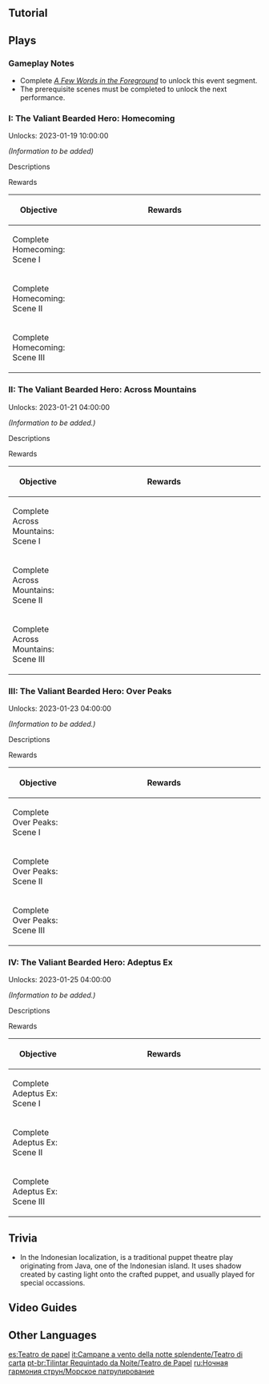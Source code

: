 {{EventTabs
|subpage1 = Radiant Sparks
|subpage2 = Paper Theater
|subpage3 = Vigilance at Sea
|subpage4 = Behind the Scenes
|subpage5 = Fortuitous Invitation
}}
{{Description|A man's melancholic yearning, adepti and demons, and a heartfelt romance played out with paper.}}

==Tutorial==
{{Tutorial
|image1  = Tutorial Paper Theater 1.png
|text1   = After the performance begins, the actor named "Huanguang" will move at a fixed speed across the stage, and will change directions upon making contact with the paper theater's edge or any obstacles.
|image2  = Tutorial Paper Theater 2.png
|text2   = Traps will appear to impede the journey of "Huanguang." Touching them will cause the performance to fail. Move the stage sections to change his path and avoid traps such that he can reach his destination.
|image3  = Tutorial Paper Theater 3.png
|text3   = "Huanguang" can leap from an upper level of the stage to a lower level via gaps, but if he falls through a gap on the lower level of the stage, he will fall off the stage, which will result in a performance failure.
|image4  = Tutorial Paper Theater 4.png
|text4   = "Huanguang" has the protection of the adeptus and can ride on the wind. When he reaches a place where the wind rises, he can ride its flow and reach the stage's upper level.
|image5  = Tutorial Paper Theater 5.png
|text5   = Certain gaps on the stage come equipped with extra boards. Use the mechanisms on the floor to control whether a gap is open or closed. "Huanguang" can switch the state of stage gaps once for each time he steps on such devices.
|image6  = Tutorial Paper Theater 6.png
|text6   = To open the locked door, you must first obtain the key to it.
|image7  = Tutorial Paper Theater 7.png
|text7   = Some locked stage sections can be unlocked using keys.
}}

==Plays==
===Gameplay Notes===
* Complete ''[[A Few Words in the Foreground]]'' to unlock this event segment.
* The prerequisite scenes must be completed to unlock the next performance.

===I: The Valiant Bearded Hero: Homecoming===
Unlocks: 2023-01-19 10:00:00

''(Information to be added)''

;Descriptions
{{Description|Mercy to exercise, life to save, a parting from closest kin to brave.|Homecoming: Scene I}}
{{Description|Over the mountains and distances vast, one in a dream to meet at last.|Homecoming: Scene II}}
{{Description|"Yibing, your brother's home."|Homecoming: Scene III}}

;Rewards
{|class="article-table tdl1" style="text-align: center"
!Objective
!style="width: 370px;" | Rewards
|-
|Complete Homecoming: Scene I
|{{Card|Primogem|20}}{{Card|Festive Fever (The Exquisite Night Chimes)|25}}{{Card|Mora|20,000}}{{Card|Guide to Prosperity|2}}
|-
|Complete Homecoming: Scene II
|{{Card|Primogem|20}}{{Card|Festive Fever (The Exquisite Night Chimes)|25}}{{Card|Mora|20,000}}{{Card|Guide to Diligence|2}}
|-
|Complete Homecoming: Scene III
|{{Card|Primogem|20}}{{Card|Festive Fever (The Exquisite Night Chimes)|25}}{{Card|Mora|20,000}}{{Card|Guide to Gold|2}}
|}

===II: The Valiant Bearded Hero: Across Mountains===
Unlocks: 2023-01-21 04:00:00

''(Information to be added.)''

;Descriptions
{{Description|The time of reunion is brief.|Across Mountains: Scene I}}
{{Description|"Yibing" is today wholly alone, and how shall I return to the adepti's home?|Across Mountains: Scene II}}
{{Description|A lover you must find, a partner for life, for tears to wipe when sorrow is rife.|Across Mountains: Scene III}}

;Rewards
{|class="article-table tdl1" style="text-align: center"
!Objective
!style="width: 370px;" | Rewards
|-
|Complete Across Mountains: Scene I
|{{Card|Primogem|20}}{{Card|Festive Fever (The Exquisite Night Chimes)|25}}{{Card|Mora|20,000}}{{Card|Guide to Prosperity|2}}
|-
|Complete Across Mountains: Scene II
|{{Card|Primogem|20}}{{Card|Festive Fever (The Exquisite Night Chimes)|25}}{{Card|Mora|20,000}}{{Card|Guide to Diligence|2}}
|-
|Complete Across Mountains: Scene III
|{{Card|Primogem|20}}{{Card|Festive Fever (The Exquisite Night Chimes)|25}}{{Card|Mora|20,000}}{{Card|Guide to Gold|2}}
|}

===III: The Valiant Bearded Hero: Over Peaks===
Unlocks: 2023-01-23 04:00:00

''(Information to be added.)''

;Descriptions
{{Description|To eat and rest under oak and birch, across the world to earnestly search.|Over Peaks: Scene I}}
{{Description|Alone I walk through the wilderness, but light steps fear not long treks.|Over Peaks: Scene II}}
{{Description|"Nanfeng" and "Yibing" I shall unite, as they will it.|Over Peaks: Scene III}}

;Rewards
{|class="article-table tdl1" style="text-align: center"
!Objective
!style="width: 370px;" | Rewards
|-
|Complete Over Peaks: Scene I
|{{Card|Primogem|20}}{{Card|Festive Fever (The Exquisite Night Chimes)|25}}{{Card|Mora|20,000}}{{Card|Guide to Prosperity|2}}
|-
|Complete Over Peaks: Scene II
|{{Card|Primogem|20}}{{Card|Festive Fever (The Exquisite Night Chimes)|25}}{{Card|Mora|20,000}}{{Card|Guide to Diligence|2}}
|-
|Complete Over Peaks: Scene III
|{{Card|Primogem|20}}{{Card|Festive Fever (The Exquisite Night Chimes)|25}}{{Card|Mora|20,000}}{{Card|Guide to Gold|2}}
|}

===IV: The Valiant Bearded Hero: Adeptus Ex===
Unlocks: 2023-01-25 04:00:00

''(Information to be added.)''

;Descriptions
{{Description|This courtyard is prosperous, worthy of trust.|Adeptus Ex: Scene I}}
{{Description|Who knows where this person dwells?|Adeptus Ex: Scene II}}
{{Description|"Nanfeng" is found, past matters are past; I go now with the adepti at last.|Adeptus Ex: Scene III}}

;Rewards
{|class="article-table tdl1" style="text-align: center"
!Objective
!style="width: 370px;" | Rewards
|-
|Complete Adeptus Ex: Scene I
|{{Card|Primogem|20}}{{Card|Festive Fever (The Exquisite Night Chimes)|25}}{{Card|Mora|20,000}}{{Card|Guide to Prosperity|2}}
|-
|Complete Adeptus Ex: Scene II
|{{Card|Primogem|20}}{{Card|Festive Fever (The Exquisite Night Chimes)|25}}{{Card|Mora|20,000}}{{Card|Guide to Diligence|2}}
|-
|Complete Adeptus Ex: Scene III
|{{Card|Primogem|20}}{{Card|Festive Fever (The Exquisite Night Chimes)|25}}{{Card|Mora|20,000}}{{Card|Guide to Gold|2}}
|}

==Trivia==
* In the Indonesian localization, {{w|Wayang}} is a traditional puppet theatre play originating from Java, one of the Indonesian island. It uses shadow created by casting light onto the crafted puppet, and usually played for special occassions.

==Video Guides==
{{EVT
|video1   = https://youtu.be/Wm64KLky3As
|caption1 = Paper Theater All Stages + All Scenes
}}

==Other Languages==
{{Other Languages
|en      = Paper Theater
|zhs     = 纸映成戏
|zhs_rm  = Zhǐyìng Chéngxì
|zht     = 紙映成戲
|zht_rm  = Zhǐyìng Chéngxì
|zh_tl   = Paper Play
|ja      = 紙映演戯
|ja_rm   = Kami Ei engi
|ja_tl   = Paper Play
|ko      = 종이로 만든 연극
|ko_tl   = Play Made With Paper
|es      = Teatro de papel
|es_tl   = Paper Theater
|fr      = Théâtre de papier
|fr_tl   = Paper Theater
|ru      = Бумажный театр
|ru_tl   = Paper Theater
|th      = โรงละครกระดาษ
|th_rm   = Rong lakhr kradās̄ʹ
|th_tl   = Paper Theater
|vi      = Chiếu Bóng Thành Kịch
|vi_tl   = Dramatic Shadow Play
|de      = Schattentheater
|de_tl   = Shadow Theater
|id      = Wayang Kertas
|id_tl   = Paper Shadow Puppet
|pt      = Teatro de Papel
|pt_tl   = Paper Theater
|tr      = Kağıt Sahne
|tr_tl   = Paper Scene
|it      = Teatro di carta
|it_tl   = Paper Theater
}}
<noinclude>
[[es:Teatro de papel]]
[[it:Campane a vento della notte splendente/Teatro di carta]]
[[pt-br:Tilintar Requintado da Noite/Teatro de Papel]]
[[ru:Ночная гармония струн/Морское патрулирование]]
</noinclude>